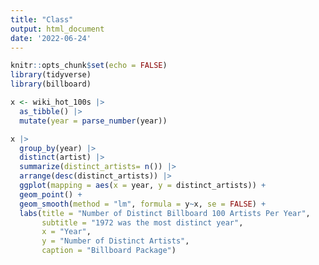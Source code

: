 ```yaml
---
title: "Class"
output: html_document
date: '2022-06-24'
---
```


```r
knitr::opts_chunk$set(echo = FALSE)
library(tidyverse)
library(billboard)
```

```r
x <- wiki_hot_100s |> 
  as_tibble() |> 
  mutate(year = parse_number(year))
```

```r
x |> 
  group_by(year) |> 
  distinct(artist) |> 
  summarize(distinct_artists= n()) |> 
  arrange(desc(distinct_artists)) |> 
  ggplot(mapping = aes(x = year, y = distinct_artists)) + 
  geom_point() + 
  geom_smooth(method = "lm", formula = y~x, se = FALSE) + 
  labs(title = "Number of Distinct Billboard 100 Artists Per Year",
       subtitle = "1972 was the most distinct year",
       x = "Year",
       y = "Number of Distinct Artists",
       caption = "Billboard Package")
```


